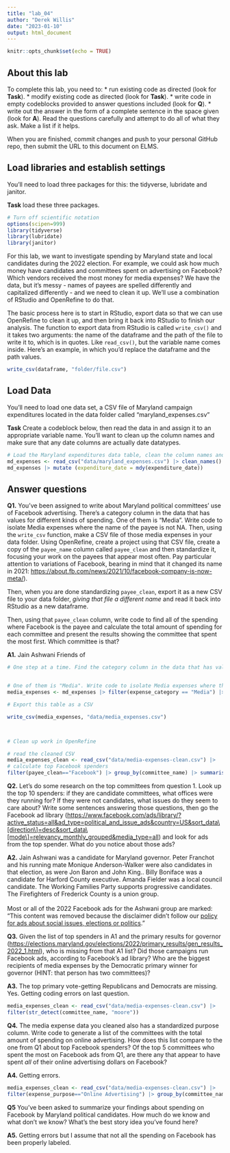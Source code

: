 ```yaml
---
title: "lab_04"
author: "Derek Willis"
date: "2023-01-10"
output: html_document
---
```


```r
knitr::opts_chunk$set(echo = TRUE)
```

## About this lab

To complete this lab, you need to: \* run existing code as directed (look for **Task**). \* modify existing code as directed (look for **Task**). \* write code in empty codeblocks provided to answer questions included (look for **Q**). \* write out the answer in the form of a complete sentence in the space given (look for **A**). Read the questions carefully and attempt to do all of what they ask. Make a list if it helps.

When you are finished, commit changes and push to your personal GitHub repo, then submit the URL to this document on ELMS.

## Load libraries and establish settings

You'll need to load three packages for this: the tidyverse, lubridate and janitor.

**Task** load these three packages.

```r
# Turn off scientific notation
options(scipen=999)
library(tidyverse)
library(lubridate)
library(janitor)
```

For this lab, we want to investigate spending by Maryland state and local candidates during the 2022 election. For example, we could ask how much money have candidates and committees spent on advertising on Facebook? Which vendors received the most money for media expenses? We have the data, but it's messy - names of payees are spelled differently and capitalized differently - and we need to clean it up. We'll use a combination of RStudio and OpenRefine to do that.

The basic process here is to start in RStudio, export data so that we can use OpenRefine to clean it up, and then bring it back into RStudio to finish our analysis. The function to export data from RStudio is called `write_csv()` and it takes two arguments: the name of the dataframe and the path of the file to write it to, which is in quotes. Like `read_csv()`, but the variable name comes inside. Here's an example, in which you'd replace the dataframe and the path values.

```r
write_csv(dataframe, "folder/file.csv")
```

## Load Data

You'll need to load one data set, a CSV file of Maryland campaign expenditures located in the data folder called "maryland_expenses.csv"

**Task** Create a codeblock below, then read the data in and assign it to an appropriate variable name. You'll want to clean up the column names and make sure that any date columns are actually date datatypes.

```r
# Load the Maryland expenditures data table, clean the column names and convert columns with dates into actual dates.
md_expenses <- read_csv("data/maryland_expenses.csv") |> clean_names() 
md_expenses |> mutate (expenditure_date = mdy(expenditure_date))
```

## Answer questions

**Q1.** You've been assigned to write about Maryland political committees' use of Facebook advertising. There's a category column in the data that has values for different kinds of spending. One of them is "Media". Write code to isolate Media expenses where the name of the payee is not NA. Then, using the `write_csv` function, make a CSV file of those media expenses in your data folder. Using OpenRefine, create a project using that CSV file, create a copy of the `payee_name` column called `payee_clean` and then standardize it, focusing your work on the payees that appear most often. Pay particular attention to variations of Facebook, bearing in mind that it changed its name in 2021: <https://about.fb.com/news/2021/10/facebook-company-is-now-meta/>).

Then, when you are done standardizing `payee_clean`, export it as a new CSV file to your data folder, *giving that file a different name* and read it back into RStudio as a new dataframe.

Then, using that `payee_clean` column, write code to find all of the spending where Facebook is the payee and calculate the total amount of spending for each committee and present the results showing the committee that spent the most first. Which committee is that?

**A1.** Jain Ashwani Friends of

```r
# One step at a time. Find the category column in the data that has values for different kinds of spending.



```

```r
# One of them is "Media". Write code to isolate Media expenses where the name of the payee is not NA. The key here is using (!is.na(payee_name)) within a function.
media_expenses <- md_expenses |> filter(expense_category == "Media") |> filter(!is.na(payee_name))


```

```r
# Export this table as a CSV

write_csv(media_expenses, "data/media_expenses.csv")



# Clean up work in OpenRefine

```

```r
# read the cleaned CSV 
media_expenses_clean <- read_csv("data/media-expenses-clean.csv") |> 
# calculate top Facebook spenders
filter(payee_clean=="Facebook") |> group_by(committee_name) |> summarise(total_amount = sum(amount)) |> arrange(desc(total_amount))
```

**Q2.** Let's do some research on the top committees from question 1. Look up the top 10 spenders: if they are candidate committees, what offices were they running for? If they were not candidates, what issues do they seem to care about? Write some sentences answering those questions, then go the Facebook ad library ([https://www.facebook.com/ads/library/?active_status=all&ad_type=political_and_issue_ads&country=US&sort_data\\[direction\\]=desc&sort_data\\[mode\\]=relevancy_monthly_grouped&media_type=all](https://www.facebook.com/ads/library/?active_status=all&ad_type=political_and_issue_ads&country=US&sort_data%5Bdirection%5D=desc&sort_data%5Bmode%5D=relevancy_monthly_grouped&media_type=all){.uri}) and look for ads from the top spender. What do you notice about those ads?

**A2.** Jain Ashwani was a candidate for Maryland governor. Peter Franchot and his running mate Monique Anderson-Walker were also candidates in that election, as were Jon Baron and John King.. Billy Boniface was a candidate for Harford County executive. Amanda Fielder was a local council candidate. The Working Families Party supports progressive candidates. The Firefighters of Frederick County is a union group.\
\
Most or all of the 2022 Facebook ads for the Ashwani group are marked: "This content was removed because the disclaimer didn’t follow our [policy for ads about social issues, elections or politics](https://l.facebook.com/l.php?u=https%3A%2F%2Ftransparency.fb.com%2Fpolicies%2Fad-standards%2FSIEP-advertising%2FSIEP&h=AT1beqdyKFXLHwDV5F0zGbGgNmGbmkNLxlNgvGJv7IoINlGjmtZkTsJVjRVxyhz86BiGy4MIQi29W4bXkwt8Od67nJ2-dCe39txnhVNdmoRm03EGB8SXU118qwCpGAMfQ-9pjjRaP5cAaVrl6ebzremOOi8)."

**Q3.** Given the list of top spenders in A1 and the primary results for governor (<https://elections.maryland.gov/elections/2022/primary_results/gen_results_2022_1.html>), who is missing from that A1 list? Did those campaigns run Facebook ads, according to Facebook's ad library? Who are the biggest recipients of media expenses by the Democratic primary winner for governor (HINT: that person has two committees)?

**A3.** The top primary vote-getting Republicans and Democrats are missing. Yes. Getting coding errors on last question.

```r
media_expenses_clean <- read_csv("data/media-expenses-clean.csv") |> 
filter(str_detect(committee_name, "moore"))

```

**Q4.** The media expense data you cleaned also has a standardized purpose column. Write code to generate a list of the committees with the total amount of spending on online advertising. How does this list compare to the one from Q1 about top Facebook spenders? Of the top 5 committees who spent the most on Facebook ads from Q1, are there any that appear to have spent *all* of their online advertising dollars on Facebook?

**A4.** Getting errors.

```r
media_expenses_clean <- read_csv("data/media-expenses-clean.csv") |> 
filter(expense_purpose=="Online Advertising") |> group_by(committee_name) |> summarise(total_amount = sum(amount)) |> arrange(desc(total_amount))
```

**Q5** You've been asked to summarize your findings about spending on Facebook by Maryland political candidates. How much do we know and what don't we know? What's the best story idea you've found here?

**A5.** Getting errors but I assume that not all the spending on Facebook has been properly labeled.
